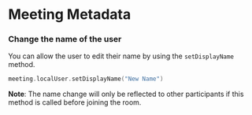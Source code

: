 # Meeting Metadata

### Change the name of the user

You can allow the user to edit their name by using the `setDisplayName` method.

```kotlin
meeting.localUser.setDisplayName("New Name")
```

**Note**: The name change will only be reflected to other participants if this method is called before joining the room.